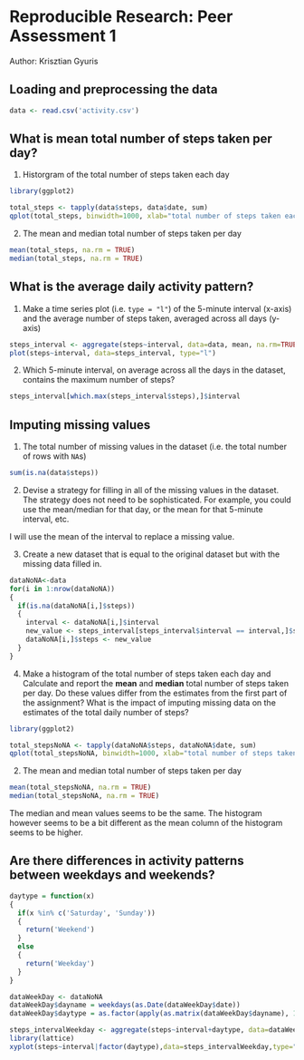 Reproducible Research: Peer Assessment 1
========================================================
Author: Krisztian Gyuris

## Loading and preprocessing the data
```r
data <- read.csv('activity.csv')
```


## What is mean total number of steps taken per day?

1. Historgram of the total number of steps taken each day
```r
library(ggplot2)

total_steps <- tapply(data$steps, data$date, sum)
qplot(total_steps, binwidth=1000, xlab="total number of steps taken each day")

```

2. The mean and median total number of steps taken per day
```r
mean(total_steps, na.rm = TRUE)
median(total_steps, na.rm = TRUE)
```

## What is the average daily activity pattern?

1. Make a time series plot (i.e. `type = "l"`) of the 5-minute interval (x-axis) and the average number of steps taken, averaged across all days (y-axis)
```r
steps_interval <- aggregate(steps~interval, data=data, mean, na.rm=TRUE)
plot(steps~interval, data=steps_interval, type="l")
```

2. Which 5-minute interval, on average across all the days in the dataset, contains the maximum number of steps?
```r
steps_interval[which.max(steps_interval$steps),]$interval
```
## Imputing missing values


1. The total number of missing values in the dataset (i.e. the total number of rows with `NA`s)

```r
sum(is.na(data$steps))
```
2. Devise a strategy for filling in all of the missing values in the dataset. The strategy does not need to be sophisticated. For example, you could use the mean/median for that day, or the mean for that 5-minute interval, etc.

I will use the mean of the interval to replace a missing value. 

3. Create a new dataset that is equal to the original dataset but with the missing data filled in.

```r
dataNoNA<-data
for(i in 1:nrow(dataNoNA))
{
  if(is.na(dataNoNA[i,]$steps))
  {
    interval <- dataNoNA[i,]$interval
    new_value <- steps_interval[steps_interval$interval == interval,]$steps
    dataNoNA[i,]$steps <- new_value
  }
}
```

4. Make a histogram of the total number of steps taken each day and Calculate and report the **mean** and **median** total number of steps taken per day. Do these values differ from the estimates from the first part of the assignment? What is the impact of imputing missing data on the estimates of the total daily number of steps?

```r
library(ggplot2)

total_stepsNoNA <- tapply(dataNoNA$steps, dataNoNA$date, sum)
qplot(total_stepsNoNA, binwidth=1000, xlab="total number of steps taken each day (NA replaced with mean)")

```

2. The mean and median total number of steps taken per day
```r
mean(total_stepsNoNA, na.rm = TRUE)
median(total_stepsNoNA, na.rm = TRUE)
```

The median and mean values seems to be the same. The histogram however seems to be a bit different as the mean column of the histogram seems to be higher. 

## Are there differences in activity patterns between weekdays and weekends?
```r

daytype = function(x) 
{
  if(x %in% c('Saturday', 'Sunday'))
  {
    return('Weekend')
  }
  else 
  {
    return('Weekday')
  }
}

dataWeekDay <- dataNoNA
dataWeekDay$dayname = weekdays(as.Date(dataWeekDay$date))
dataWeekDay$daytype = as.factor(apply(as.matrix(dataWeekDay$dayname), 1, daytype))

steps_intervalWeekday <- aggregate(steps~interval+daytype, data=dataWeekDay, mean)
library(lattice)
xyplot(steps~interval|factor(daytype),data=steps_intervalWeekday,type="l")
```